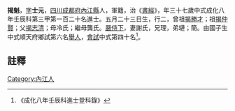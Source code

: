 {{明清人物信息框
| 姓名 = 揭魁
| 原名 =
| 圖片名稱= 
| 圖片大小 =
| 圖片說明 = 
| 最高職務 =
| 國家 = 大明 
| 爵位 =
| 籍貫 = [[四川|四川]][[成都府|成都府]][[內江縣|內江縣]]
| 族裔 = 
| 旗籍 = 
| 字號 = 
| 諡號 =
| 出生日期 = 五月二十三日
| 出生地點 =
| 逝世日期 = 
| 逝世地點 =
| 墓葬 =
| 配偶 = 謝氏
| 親屬 = 曾祖[[揭勝才|揭勝才]]，祖[[揭仲賢|揭仲賢]]，父[[揭志清|揭志清]]，母冷氏；繼母龔氏
| 出身 =
* 成化八年壬辰科進士
| 經歷 =
| 著作 =  
*
*
*
}}
'''揭魁'''{{BD|1436年||1495年||catIdx=J揭}}，[[表字|字]]'''士元'''，[[四川|四川]][[成都府|成都府]][[內江縣|內江縣]]人，軍籍，治《[[書經|書經]]》，年三十七歲中式成化八年壬辰科第三甲第一百二十名進士。五月二十三日生，行二，曾祖[[揭勝才|揭勝才]]；祖[[揭仲賢|揭仲賢]]；父[[揭志清|揭志清]]；母冷氏；繼母龔氏。[[嚴侍下|嚴侍下]]，妻謝氏，兄理，弟璉；簡。由國子生中式順天府鄉試第六名[[舉人|舉人]]，[[會試|會試]]中式第四十名<ref>《成化八年壬辰科進士登科錄》</ref>。

==註釋==
{{reflist}}
{{明朝人物小作品}}
{{成化八年壬辰科殿试金榜}}
[[Category:內江人|Category:內江人]]